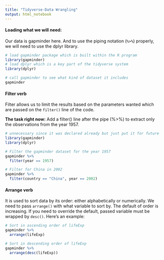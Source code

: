 ```yaml
---
title: "Tidyverse-Data Wrangling"
output: html_notebook
---
```


#### Loading what we will need:

Our data is gapminder here.  And to use the piping notation (`%>%`) properly, we will need to use the dplyr library.

```r
# load gapminder package which is built within the R program
library(gapminder)
# load dplyr which is a key part of the tidyverse system
library(dplyr)

# call gapminder to see what kind of dataset it includes
gapminder
```

#### Filter verb 

Filter allows us to limit the results based on the parameters wanted which are passed on the `filter()` line of the code.  

__The task right now:__  Add a filter() line after the pipe (%>%) to extract only the observations from the year 1957. 

```r
# unnecessary since it was declared already but just put it for future use
library(gapminder)
library(dplyr)

# Filter the gapminder dataset for the year 1957
gapminder %>%
  filter(year == 1957)

# Filter for China in 2002
gapminder %>%
  filter(country == "China", year == 2002)
```

#### Arrange verb

It is used to sort data by its order:  either alphabetically or numerically.  We need to pass `arrange()` with what variable to sort by. The default of order is increasing.  If you need to override the default, passed variable must be wrapped by `desc()`.  Here's an example:

```r
# Sort in ascending order of lifeExp
gapminder %>% 
  arrange(lifeExp)

# Sort in descending order of lifeExp
gapminder %>% 
  arrange(desc(lifeExp))
```

